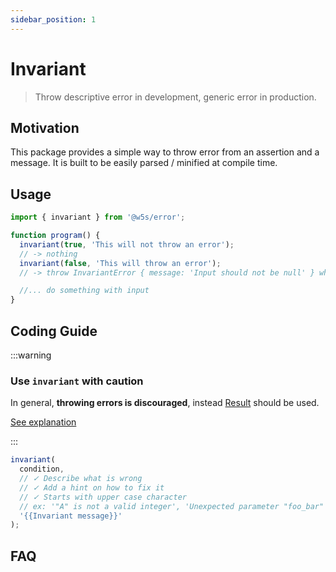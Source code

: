 ```yaml
---
sidebar_position: 1
---
```



# Invariant

> Throw descriptive error in development, generic error in production.

<PackageBadgeGroup apiHref="/api/error/function/invariant" />

## Motivation

This package provides a simple way to throw error from an assertion and a message.
It is built to be easily parsed / minified at compile time.

## Usage

```ts
import { invariant } from '@w5s/error';

function program() {
  invariant(true, 'This will not throw an error'); 
  // -> nothing
  invariant(false, 'This will throw an error'); 
  // -> throw InvariantError { message: 'Input should not be null' } when input is null or undefined

  //... do something with input
}
```

## Coding Guide

:::warning

### Use `invariant` with caution

In general, **throwing errors is discouraged**, instead [Result](../core/result) should be used.

[See explanation](./error#throwing-errors)

:::

```ts
invariant(
  condition, 
  // ✓ Describe what is wrong
  // ✓ Add a hint on how to fix it
  // ✓ Starts with upper case character
  // ex: '"A" is not a valid integer', 'Unexpected parameter "foo_bar"', ...
  '{{Invariant message}}'
);
```

## FAQ
